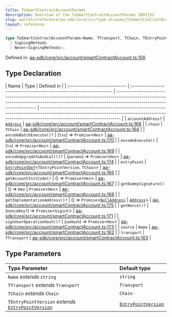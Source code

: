 ```yaml
---
title: ToSmartContractAccountParams
description: Overview of the ToSmartContractAccountParams 2097152
slug: wallets/reference/aa-sdk/core/src/type-aliases/ToSmartContractAccountParams
layout: reference
---
```


```ts
type ToSmartContractAccountParams<Name, TTransport, TChain, TEntryPointVersion> = object & Omit<CustomSource, "signTransaction" | "address"> &
  | SigningMethods
  | Never<SigningMethods>;
```

Defined in: [aa-sdk/core/src/account/smartContractAccount.ts:156](https://github.com/alchemyplatform/aa-sdk/blob/923a52171f7246172caf350853843e6680197da9/aa-sdk/core/src/account/smartContractAccount.ts#L156)

## Type Declaration

| Name                          | Type                                                                  | Defined in                                                                                                                                                                                          |
| :---------------------------- | :-------------------------------------------------------------------- | :-------------------------------------------------------------------------------------------------------------------------------------------------------------------------------------------------- | --------------------------------------------------------------------------------------------------------------------------------------------------------------------------------------------------- |
| `accountAddress?`             | [`Address`](Address.mdx)                                              | [aa-sdk/core/src/account/smartContractAccount.ts:166](https://github.com/alchemyplatform/aa-sdk/blob/923a52171f7246172caf350853843e6680197da9/aa-sdk/core/src/account/smartContractAccount.ts#L166) |
| `chain`                       | `TChain`                                                              | [aa-sdk/core/src/account/smartContractAccount.ts:164](https://github.com/alchemyplatform/aa-sdk/blob/923a52171f7246172caf350853843e6680197da9/aa-sdk/core/src/account/smartContractAccount.ts#L164) |
| `encodeBatchExecute()?`       | (`txs`) => `Promise`\<`Hex`>                                          | [aa-sdk/core/src/account/smartContractAccount.ts:170](https://github.com/alchemyplatform/aa-sdk/blob/923a52171f7246172caf350853843e6680197da9/aa-sdk/core/src/account/smartContractAccount.ts#L170) |
| `encodeExecute()`             | (`tx`) => `Promise`\<`Hex`>                                           | [aa-sdk/core/src/account/smartContractAccount.ts:169](https://github.com/alchemyplatform/aa-sdk/blob/923a52171f7246172caf350853843e6680197da9/aa-sdk/core/src/account/smartContractAccount.ts#L169) |
| `encodeUpgradeToAndCall()?`   | (`params`) => `Promise`\<`Hex`>                                       | [aa-sdk/core/src/account/smartContractAccount.ts:174](https://github.com/alchemyplatform/aa-sdk/blob/923a52171f7246172caf350853843e6680197da9/aa-sdk/core/src/account/smartContractAccount.ts#L174) |
| `entryPoint`                  | [`EntryPointDef`](EntryPointDef.mdx)\<`TEntryPointVersion`, `TChain`> | [aa-sdk/core/src/account/smartContractAccount.ts:165](https://github.com/alchemyplatform/aa-sdk/blob/923a52171f7246172caf350853843e6680197da9/aa-sdk/core/src/account/smartContractAccount.ts#L165) |
| `getAccountInitCode()`        | () => `Promise`\<`Hex`>                                               | [aa-sdk/core/src/account/smartContractAccount.ts:167](https://github.com/alchemyplatform/aa-sdk/blob/923a52171f7246172caf350853843e6680197da9/aa-sdk/core/src/account/smartContractAccount.ts#L167) |
| `getDummySignature()`         | () => `Hex`                                                           | `Promise`\<`Hex`>                                                                                                                                                                                   | [aa-sdk/core/src/account/smartContractAccount.ts:168](https://github.com/alchemyplatform/aa-sdk/blob/923a52171f7246172caf350853843e6680197da9/aa-sdk/core/src/account/smartContractAccount.ts#L168) |
| `getImplementationAddress()?` | () => `Promise`\<[`NullAddress`](NullAddress.mdx)                     | [`Address`](Address.mdx)>                                                                                                                                                                           | [aa-sdk/core/src/account/smartContractAccount.ts:175](https://github.com/alchemyplatform/aa-sdk/blob/923a52171f7246172caf350853843e6680197da9/aa-sdk/core/src/account/smartContractAccount.ts#L175) |
| `getNonce()?`                 | (`nonceKey?`) => `Promise`\<`bigint`>                                 | [aa-sdk/core/src/account/smartContractAccount.ts:171](https://github.com/alchemyplatform/aa-sdk/blob/923a52171f7246172caf350853843e6680197da9/aa-sdk/core/src/account/smartContractAccount.ts#L171) |
| `signUserOperationHash()?`    | (`uoHash`) => `Promise`\<`Hex`>                                       | [aa-sdk/core/src/account/smartContractAccount.ts:173](https://github.com/alchemyplatform/aa-sdk/blob/923a52171f7246172caf350853843e6680197da9/aa-sdk/core/src/account/smartContractAccount.ts#L173) |
| `source`                      | `Name`                                                                | [aa-sdk/core/src/account/smartContractAccount.ts:162](https://github.com/alchemyplatform/aa-sdk/blob/923a52171f7246172caf350853843e6680197da9/aa-sdk/core/src/account/smartContractAccount.ts#L162) |
| `transport`                   | `TTransport`                                                          | [aa-sdk/core/src/account/smartContractAccount.ts:163](https://github.com/alchemyplatform/aa-sdk/blob/923a52171f7246172caf350853843e6680197da9/aa-sdk/core/src/account/smartContractAccount.ts#L163) |

## Type Parameters

| Type Parameter                                                              | Default type                                 |
| :-------------------------------------------------------------------------- | :------------------------------------------- |
| `Name` _extends_ `string`                                                   | `string`                                     |
| `TTransport` _extends_ `Transport`                                          | `Transport`                                  |
| `TChain` _extends_ `Chain`                                                  | `Chain`                                      |
| `TEntryPointVersion` _extends_ [`EntryPointVersion`](EntryPointVersion.mdx) | [`EntryPointVersion`](EntryPointVersion.mdx) |
